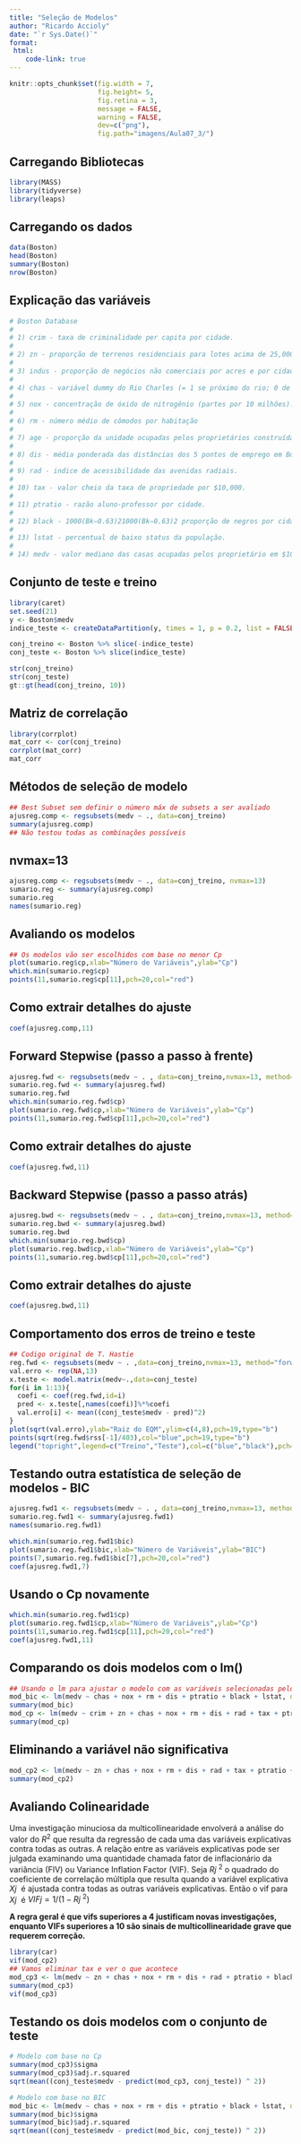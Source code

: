 ```yaml
---
title: "Seleção de Modelos"
author: "Ricardo Accioly"
date: "`r Sys.Date()`"
format:
 html:
    code-link: true
---
```


```r
knitr::opts_chunk$set(fig.width = 7, 
                      fig.height= 5,  
                      fig.retina = 3,
                      message = FALSE, 
                      warning = FALSE,
                      dev=c("png"), 
                      fig.path="imagens/Aula07_3/")
```

## Carregando Bibliotecas

```r
library(MASS)
library(tidyverse)
library(leaps)
```

## Carregando os dados

```r
data(Boston)
head(Boston)
summary(Boston)
nrow(Boston)
```

## Explicação das variáveis

```r
# Boston Database
# 
# 1) crim - taxa de criminalidade per capita por cidade.
# 
# 2) zn - proporção de terrenos residenciais para lotes acima de 25,000 sq.ft.
# 
# 3) indus - proporção de negócios não comerciais por acres e por cidade.
# 
# 4) chas - variável dummy do Rio Charles (= 1 se próximo do rio; 0 de outra forma).
# 
# 5) nox - concentração de óxido de nitrogênio (partes por 10 milhões).
# 
# 6) rm - número médio de cômodos por habitação
# 
# 7) age - proporção da unidade ocupadas pelos proprietários construídas antes 1940.
# 
# 8) dis - média ponderada das distâncias dos 5 pontos de emprego em Boston.
# 
# 9) rad - indice de acessibilidade das avenidas radiais.
# 
# 10) tax - valor cheio da taxa de propriedade por $10,000.
# 
# 11) ptratio - razão aluno-professor por cidade.
# 
# 12) black - 1000(Bk−0.63)21000(Bk−0.63)2 proporção de negros por cidade.
# 
# 13) lstat - percentual de baixo status da população.
# 
# 14) medv - valor mediano das casas ocupadas pelos proprietário em $1000s. (Var. Resposta)
```

## Conjunto de teste e treino

```r
library(caret)
set.seed(21)
y <- Boston$medv
indice_teste <- createDataPartition(y, times = 1, p = 0.2, list = FALSE)

conj_treino <- Boston %>% slice(-indice_teste)
conj_teste <- Boston %>% slice(indice_teste)

str(conj_treino)
str(conj_teste)
gt::gt(head(conj_treino, 10))
```

## Matriz de correlação

```r
library(corrplot)
mat_corr <- cor(conj_treino)
corrplot(mat_corr)
mat_corr
```

## Métodos de seleção de modelo

```r
## Best Subset sem definir o número máx de subsets a ser avaliado
ajusreg.comp <- regsubsets(medv ~ ., data=conj_treino)
summary(ajusreg.comp)
## Não testou todas as combinações possíveis
```

## nvmax=13

```r
ajusreg.comp <- regsubsets(medv ~ ., data=conj_treino, nvmax=13)
sumario.reg <- summary(ajusreg.comp)
sumario.reg
names(sumario.reg)
```

## Avaliando os modelos

```r
## Os modelos vão ser escolhidos com base no menor Cp
plot(sumario.reg$cp,xlab="Número de Variáveis",ylab="Cp")
which.min(sumario.reg$cp)
points(11,sumario.reg$cp[11],pch=20,col="red")
```

## Como extrair detalhes do ajuste

```r
coef(ajusreg.comp,11)  
```

## Forward Stepwise (passo a passo à frente)

```r
ajusreg.fwd <- regsubsets(medv ~ . , data=conj_treino,nvmax=13, method="forward")
sumario.reg.fwd <- summary(ajusreg.fwd)
sumario.reg.fwd 
which.min(sumario.reg.fwd$cp)
plot(sumario.reg.fwd$cp,xlab="Número de Variáveis",ylab="Cp")
points(11,sumario.reg.fwd$cp[11],pch=20,col="red")
```

## Como extrair detalhes do ajuste

```r
coef(ajusreg.fwd,11)  
```

## Backward Stepwise (passo a passo atrás)

```r
ajusreg.bwd <- regsubsets(medv ~ . , data=conj_treino,nvmax=13, method="backward")
sumario.reg.bwd <- summary(ajusreg.bwd)
sumario.reg.bwd
which.min(sumario.reg.bwd$cp)
plot(sumario.reg.bwd$cp,xlab="Número de Variáveis",ylab="Cp")
points(11,sumario.reg.bwd$cp[11],pch=20,col="red")
```

## Como extrair detalhes do ajuste

```r
coef(ajusreg.bwd,11)  
```

## Comportamento dos erros de treino e teste

```r
## Codigo original de T. Hastie
reg.fwd <- regsubsets(medv ~ . ,data=conj_treino,nvmax=13, method="forward")
val.erro <- rep(NA,13)
x.teste <- model.matrix(medv~.,data=conj_teste)
for(i in 1:13){
  coefi <- coef(reg.fwd,id=i)
  pred <- x.teste[,names(coefi)]%*%coefi
  val.erro[i] <- mean((conj_teste$medv - pred)^2)
}
plot(sqrt(val.erro),ylab="Raiz do EQM",ylim=c(4,8),pch=19,type="b")
points(sqrt(reg.fwd$rss[-1]/403),col="blue",pch=19,type="b")
legend("topright",legend=c("Treino","Teste"),col=c("blue","black"),pch=19)
```

## Testando outra estatística de seleção de modelos - BIC

```r
ajusreg.fwd1 <- regsubsets(medv ~ . , data=conj_treino,nvmax=13, method="forward")
sumario.reg.fwd1 <- summary(ajusreg.fwd1)
names(sumario.reg.fwd1)

which.min(sumario.reg.fwd1$bic)
plot(sumario.reg.fwd1$bic,xlab="Número de Variáveis",ylab="BIC")
points(7,sumario.reg.fwd1$bic[7],pch=20,col="red")
coef(ajusreg.fwd1,7)  


```

## Usando o Cp novamente

```r
which.min(sumario.reg.fwd1$cp)
plot(sumario.reg.fwd1$cp,xlab="Número de Variáveis",ylab="Cp")
points(11,sumario.reg.fwd1$cp[11],pch=20,col="red")
coef(ajusreg.fwd1,11)
```

## Comparando os dois modelos com o lm()

```r
## Usando o lm para ajustar o modelo com as variáveis selecionadas pelo BIC
mod_bic <- lm(medv ~ chas + nox + rm + dis + ptratio + black + lstat, data=conj_treino) 
summary(mod_bic)
mod_cp <- lm(medv ~ crim + zn + chas + nox + rm + dis + rad + tax + ptratio + black + lstat, data=conj_treino)
summary(mod_cp)
```

## Eliminando a variável não significativa

```r
mod_cp2 <- lm(medv ~ zn + chas + nox + rm + dis + rad + tax + ptratio + black + lstat, data=conj_treino)
summary(mod_cp2)
```

## Avaliando Colinearidade

Uma investigação minuciosa da multicollinearidade envolverá a análise do valor do $R^2$ que resulta da regressão de cada uma das variáveis explicativas contra todas as outras. A relação entre as variáveis explicativas pode ser julgada examinando uma quantidade chamada fator de inflacionário da variância (FIV) ou Variance Inflation Factor (VIF). Seja $Rj~^{2}$ o quadrado do coeficiente de correlação múltipla que resulta quando a variável explicativa $Xj~$ é ajustada contra todas as outras variáveis explicativas. Então o vif para $Xj~$ é $VIFj = 1 / (1-Rj~^{2})$

**A regra geral é que vifs superiores a 4 justificam novas investigações, enquanto VIFs superiores a 10 são sinais de multicollinearidade grave que requerem correção.**

```r
library(car)
vif(mod_cp2)
## Vamos eliminar tax e ver o que acontece
mod_cp3 <- lm(medv ~ zn + chas + nox + rm + dis + rad + ptratio + black + lstat, data=conj_treino)
summary(mod_cp3)
vif(mod_cp3)
```

## Testando os dois modelos com o conjunto de teste

```r
# Modelo com base no Cp
summary(mod_cp3)$sigma
summary(mod_cp3)$adj.r.squared
sqrt(mean((conj_teste$medv - predict(mod_cp3, conj_teste)) ^ 2))

# Modelo com base no BIC
mod_bic <- lm(medv ~ chas + nox + rm + dis + ptratio + black + lstat, data=conj_treino) 
summary(mod_bic)$sigma
summary(mod_bic)$adj.r.squared
sqrt(mean((conj_teste$medv - predict(mod_bic, conj_teste)) ^ 2))
```

